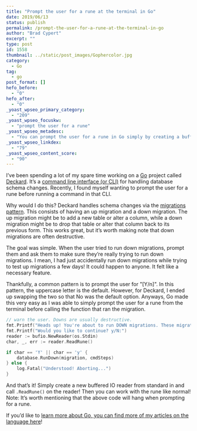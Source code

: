 ```yaml
---
title: "Prompt the user for a rune at the terminal in Go"
date: 2019/06/13
status: publish
permalink: /prompt-the-user-for-a-rune-at-the-terminal-in-go
author: "Brad Cypert"
excerpt: ""
type: post
id: 1558
thumbnail: ../static/post_images/Gophercolor.jpg
category:
  - Go
tag:
  - go
post_format: []
hefo_before:
  - "0"
hefo_after:
  - "0"
_yoast_wpseo_primary_category:
  - "209"
_yoast_wpseo_focuskw:
  - "prompt the user for a rune"
_yoast_wpseo_metadesc:
  - "You can prompt the user for a rune in Go simply by creating a buffered reader from Stdin and then calling ReadRune() on that reader."
_yoast_wpseo_linkdex:
  - "79"
_yoast_wpseo_content_score:
  - "90"
---
```


I’ve been spending a lot of my spare time working on a [Go](https://golang.org/) project called [Deckard](https://github.com/bradcypert/deckard). It’s a [command line interface (or CLI)](https://en.wikipedia.org/wiki/Command-line_interface) for handling database schema changes. Recently, I found myself wanting to prompt the user for a rune before running a command in that CLI.

Why would I do this? Deckard handles schema changes via the [migrations pattern](https://en.wikipedia.org/wiki/Schema_migration). This consists of having an up migration and a down migration. The up migration might be to add a new table or alter a column, while a down migration might be to drop that table or alter that column back to its previous form. This works great, but it’s worth making note that down migrations are often destructive.

The goal was simple. When the user tried to run down migrations, prompt them and ask them to make sure they’re really trying to run down migrations. I mean, I had just accidentally run down migrations while trying to test up migrations a few days! It could happen to anyone. It felt like a necessary feature.

Thankfully, a common pattern is to prompt the user for "\[Y/n\]". In this pattern, the uppercase letter is the default. However, for Deckard, I ended up swapping the two so that No was the default option. Anyways, Go made this very easy as I was able to simply prompt the user for a rune from the terminal before calling the function that ran the migration.

```go
// warn the user. Downs are usually destructive.
fmt.Printf("Heads up! You're about to run DOWN migrations. These migrations are likely destructive.\n")
fmt.Printf("Would you like to continue? y/N:")
reader := bufio.NewReader(os.Stdin)
char, _, err := reader.ReadRune()

if char == 'Y' || char == 'y' {
	database.RunDown(migration, cmdSteps)
} else {
	log.Fatal("Understood! Aborting...")
}
```

And that’s it! Simply create a new buffered IO reader from standard in and call
`.ReadRune()` on the reader! Then you can work with the rune like normal! Note:
It’s worth mentioning that the above code will hang when prompting for a rune.

If you’d like to [learn more about Go, you can find more of my articles on the language here](/tags/go)!
